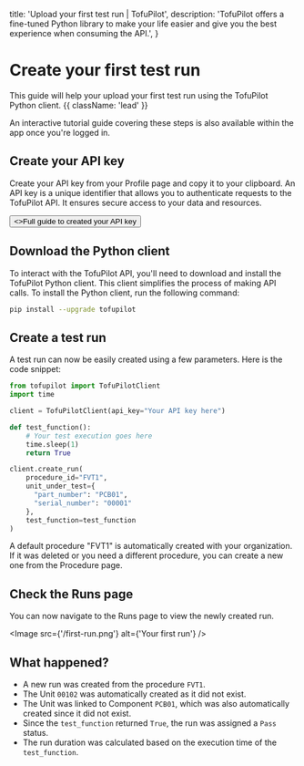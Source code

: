   title: 'Upload your first test run | TofuPilot',
  description:
    'TofuPilot offers a fine-tuned Python library to make your life easier and give you the best experience when consuming the API.',
}


# Create your first test run

This guide will help your upload your first test run using the TofuPilot Python client. {{ className: 'lead' }}

<Note>
  An interactive tutorial guide covering these steps is also available within
  the app once you're logged in.
</Note>

## Create your API key

Create your API key from your Profile page and copy it to your clipboard. An API key is a unique identifier that allows you to authenticate requests to the TofuPilot API. It ensures secure access to your data and resources.

<div className="not-prose">
  <Button href="/api-key" variant="text" arrow="right">
    <>Full guide to created your API key</>
  </Button>
</div>

## Download the Python client

To interact with the TofuPilot API, you'll need to download and install the TofuPilot Python client. This client simplifies the process of making API calls. To install the Python client, run the following command:

```bash {{ title: 'bash' }}
pip install --upgrade tofupilot
```

## Create a test run

A test run can now be easily created using a few parameters. Here is the code snippet:

```python {{ title: 'first_upload.py'}}
from tofupilot import TofuPilotClient
import time

client = TofuPilotClient(api_key="Your API key here")

def test_function():
    # Your test execution goes here
    time.sleep(1)
    return True

client.create_run(
    procedure_id="FVT1",
    unit_under_test={
      "part_number": "PCB01",
      "serial_number": "00001"
    },
    test_function=test_function
)
```

<Note>
  A default procedure "FVT1" is automatically created with your organization. If
  it was deleted or you need a different procedure, you can create a new one
  from the Procedure page.
</Note>

## Check the Runs page

You can now navigate to the Runs page to view the newly created run.

<Image src={'/first-run.png'} alt={'Your first run'} />

## What happened?

- A new run was created from the procedure `FVT1`.
- The Unit `00102` was automatically created as it did not exist.
- The Unit was linked to Component `PCB01`, which was also automatically created since it did not exist.
- Since the `test_function` returned `True`, the run was assigned a `Pass` status.
- The run duration was calculated based on the execution time of the `test_function`.